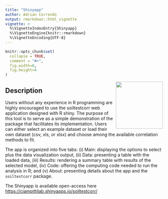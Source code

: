 ```yaml
---
title: "Shinyapp"
author: Adrian Correndo 
output: rmarkdown::html_vignette
vignette: >
  %\VignetteIndexEntry{Shinyapp}
  %\VignetteEngine{knitr::rmarkdown}
  %\VignetteEncoding{UTF-8}
---
```


```r
knitr::opts_chunk$set(
  collapse = TRUE,
  comment = "#>",
  fig.width=6, 
  fig.height=4
)
```

<img src="../man/figures/soiltestcorr_logo.png" align="right" height="150" style="float:right; height:150px;"/>

## Description

Users without any experience in R programming are highly encouraged to use the soiltestcorr web application designed with R shiny. The purpose of this tool is to serve as a simple demonstration of the package that facilitates its implementation. Users can either select an example dataset or load their own dataset (csv, xls, or xlsx) and choose among the available correlation methods to fit. <br/>

The app is organized into five tabs: (i) Main: displaying the options to select plus the data visualization output, (ii) Data: presenting a table with the loaded data, (iii) Results: rendering a summary table with results of the selected model, (iv) Code: offering the computing code needed to run the analysis in R; and (v) About: presenting details about the app and the `soiltestcorr` package.

The Shinyapp is available open-access here [https://ciampittilab.shinyapps.io/soiltestcorr/](https://ciampittilab.shinyapps.io/soiltestcorr/)

